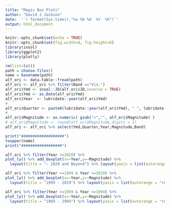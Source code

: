 ```yaml
---
title: "Magic Box Plots"
author: "David J Jackson"
date:  '`r format(Sys.time(),"%a %b %d  %Y  %X")`'
output: html_document
---
```


```r
knitr::opts_chunk$set(echo = TRUE)
knitr::opts_chunk$set(fig.width=8, fig.height=6)
library(insol)
library(ggplot2)
library(plotly)

```
```r
rm(list=ls())
path = choose.files()
name = basename(path)
alf_ori <- data.table::fread(path) 
alf_ori <- alf_ori %>% filter(Band =="Vis.")
alf_ori$Ymd <- insol::JD(alf_ori$JD,inverse = TRUE)
alf_ori$Ymd <- as.Date(alf_ori$Ymd)
alf_ori$Year  <- lubridate::year(alf_ori$Ymd)
#
alf_ori$Quarter <- paste0(lubridate::year(alf_ori$Ymd), " ", lubridate::quarter(alf_ori$Ymd), "Qtr")
#
alf_ori$Magnitude <- as.numeric( gsub("<","", alf_ori$Magnitude) )
# alf_ori$Magnitude <- round(alf_ori$Magnitude,digits = 1)
alf_ori <- alf_ori %>% select(Ymd,Quarter,Year,Magnitude,Band)

```
```r
print("###################")
toupper(name)
print("##################")
```
```r
alf_ori %>% filter(Year >=2020) %>%
plot_ly() %>% add_boxplot(x=~Year,y=~Magnitude) %>%
  layout(title = ": 2020 and Beyond") %>% layout(yaxis = list(autorange = "reversed"))
```
```r
alf_ori %>% filter(Year >=1999 & Year <=2019) %>%
plot_ly() %>% add_boxplot(x=~Year,y=~Magnitude) %>%
  layout(title = "1999 - 2019") %>% layout(yaxis = list(autorange = "reversed"))
```

```r
alf_ori %>% filter(Year >=1969 & Year <=1994) %>%
plot_ly() %>% add_boxplot(x=~Year,y=~Magnitude) %>%
  layout(title = "1969 - 1994") %>% layout(yaxis = list(autorange = "reversed"))
```


